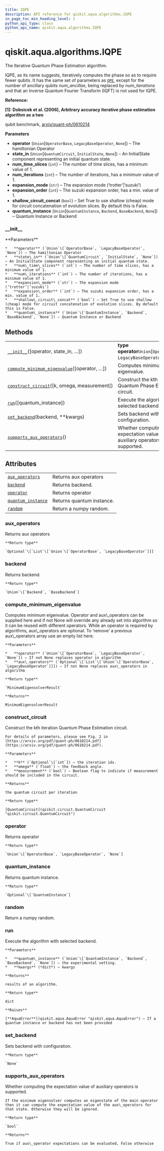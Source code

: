 ```yaml
---
title: IQPE
description: API reference for qiskit.aqua.algorithms.IQPE
in_page_toc_min_heading_level: 1
python_api_type: class
python_api_name: qiskit.aqua.algorithms.IQPE
---
```


# qiskit.aqua.algorithms.IQPE

<Class id="qiskit.aqua.algorithms.IQPE" isDedicatedPage={true} github="https://github.com/qiskit-community/qiskit-aqua/tree/stable/0.9/qiskit/aqua/algorithms/minimum_eigen_solvers/iqpe.py" signature="IQPE(operator=None, state_in=None, num_time_slices=1, num_iterations=1, expansion_mode='suzuki', expansion_order=2, shallow_circuit_concat=False, quantum_instance=None)" modifiers="class">
  The Iterative Quantum Phase Estimation algorithm.

  IQPE, as its name suggests, iteratively computes the phase so as to require fewer qubits. It has the same set of parameters as [`QPE`](qiskit.aqua.algorithms.QPE "qiskit.aqua.algorithms.QPE"), except for the number of ancillary qubits *num\_ancillae*, being replaced by *num\_iterations* and that an Inverse Quantum Fourier Transform (IQFT) is not used for IQPE.

  **Reference:**

  **\[1]: Dobsicek et al. (2006), Arbitrary accuracy iterative phase estimation algorithm as a two**

  qubit benchmark, [arxiv/quant-ph/0610214](https://arxiv.org/abs/quant-ph/0610214)

  **Parameters**

  *   **operator** (`Union`\[`OperatorBase`, `LegacyBaseOperator`, `None`]) – The hamiltonian Operator
  *   **state\_in** (`Union`\[`QuantumCircuit`, `InitialState`, `None`]) – An InitialState component representing an initial quantum state.
  *   **num\_time\_slices** (`int`) – The number of time slices, has a minimum value of 1.
  *   **num\_iterations** (`int`) – The number of iterations, has a minimum value of 1.
  *   **expansion\_mode** (`str`) – The expansion mode (‘trotter’|’suzuki’)
  *   **expansion\_order** (`int`) – The suzuki expansion order, has a min. value of 1.
  *   **shallow\_circuit\_concat** (`bool`) – Set True to use shallow (cheap) mode for circuit concatenation of evolution slices. By default this is False.
  *   **quantum\_instance** (`Union`\[`QuantumInstance`, `Backend`, `BaseBackend`, `None`]) – Quantum Instance or Backend

  ### \_\_init\_\_

  <Function id="qiskit.aqua.algorithms.IQPE.__init__" signature="__init__(operator=None, state_in=None, num_time_slices=1, num_iterations=1, expansion_mode='suzuki', expansion_order=2, shallow_circuit_concat=False, quantum_instance=None)">
    **Parameters**

    *   **operator** (`Union`\[`OperatorBase`, `LegacyBaseOperator`, `None`]) – The hamiltonian Operator
    *   **state\_in** (`Union`\[`QuantumCircuit`, `InitialState`, `None`]) – An InitialState component representing an initial quantum state.
    *   **num\_time\_slices** (`int`) – The number of time slices, has a minimum value of 1.
    *   **num\_iterations** (`int`) – The number of iterations, has a minimum value of 1.
    *   **expansion\_mode** (`str`) – The expansion mode (‘trotter’|’suzuki’)
    *   **expansion\_order** (`int`) – The suzuki expansion order, has a min. value of 1.
    *   **shallow\_circuit\_concat** (`bool`) – Set True to use shallow (cheap) mode for circuit concatenation of evolution slices. By default this is False.
    *   **quantum\_instance** (`Union`\[`QuantumInstance`, `Backend`, `BaseBackend`, `None`]) – Quantum Instance or Backend
  </Function>

  ## Methods

  |                                                                                                                                                                  |                                                                              |
  | ---------------------------------------------------------------------------------------------------------------------------------------------------------------- | ---------------------------------------------------------------------------- |
  | [`__init__`](#qiskit.aqua.algorithms.IQPE.__init__ "qiskit.aqua.algorithms.IQPE.__init__")(\[operator, state\_in, …])                                            | **type operator**`Union`\[`OperatorBase`, `LegacyBaseOperator`, `None`]      |
  | [`compute_minimum_eigenvalue`](#qiskit.aqua.algorithms.IQPE.compute_minimum_eigenvalue "qiskit.aqua.algorithms.IQPE.compute_minimum_eigenvalue")(\[operator, …]) | Computes minimum eigenvalue.                                                 |
  | [`construct_circuit`](#qiskit.aqua.algorithms.IQPE.construct_circuit "qiskit.aqua.algorithms.IQPE.construct_circuit")(\[k, omega, measurement])                  | Construct the kth iteration Quantum Phase Estimation circuit.                |
  | [`run`](#qiskit.aqua.algorithms.IQPE.run "qiskit.aqua.algorithms.IQPE.run")(\[quantum\_instance])                                                                | Execute the algorithm with selected backend.                                 |
  | [`set_backend`](#qiskit.aqua.algorithms.IQPE.set_backend "qiskit.aqua.algorithms.IQPE.set_backend")(backend, \*\*kwargs)                                         | Sets backend with configuration.                                             |
  | [`supports_aux_operators`](#qiskit.aqua.algorithms.IQPE.supports_aux_operators "qiskit.aqua.algorithms.IQPE.supports_aux_operators")()                           | Whether computing the expectation value of auxiliary operators is supported. |

  ## Attributes

  |                                                                                                                    |                           |
  | ------------------------------------------------------------------------------------------------------------------ | ------------------------- |
  | [`aux_operators`](#qiskit.aqua.algorithms.IQPE.aux_operators "qiskit.aqua.algorithms.IQPE.aux_operators")          | Returns aux operators     |
  | [`backend`](#qiskit.aqua.algorithms.IQPE.backend "qiskit.aqua.algorithms.IQPE.backend")                            | Returns backend.          |
  | [`operator`](#qiskit.aqua.algorithms.IQPE.operator "qiskit.aqua.algorithms.IQPE.operator")                         | Returns operator          |
  | [`quantum_instance`](#qiskit.aqua.algorithms.IQPE.quantum_instance "qiskit.aqua.algorithms.IQPE.quantum_instance") | Returns quantum instance. |
  | [`random`](#qiskit.aqua.algorithms.IQPE.random "qiskit.aqua.algorithms.IQPE.random")                               | Return a numpy random.    |

  ### aux\_operators

  <Function id="qiskit.aqua.algorithms.IQPE.aux_operators" signature="aux_operators" modifiers="property">
    Returns aux operators

    **Return type**

    `Optional`\[`List`\[`Union`\[`OperatorBase`, `LegacyBaseOperator`]]]
  </Function>

  ### backend

  <Function id="qiskit.aqua.algorithms.IQPE.backend" signature="backend" modifiers="property">
    Returns backend.

    **Return type**

    `Union`\[`Backend`, `BaseBackend`]
  </Function>

  ### compute\_minimum\_eigenvalue

  <Function id="qiskit.aqua.algorithms.IQPE.compute_minimum_eigenvalue" signature="compute_minimum_eigenvalue(operator=None, aux_operators=None)">
    Computes minimum eigenvalue. Operator and aux\_operators can be supplied here and if not None will override any already set into algorithm so it can be reused with different operators. While an operator is required by algorithms, aux\_operators are optional. To ‘remove’ a previous aux\_operators array use an empty list here.

    **Parameters**

    *   **operator** (`Union`\[`OperatorBase`, `LegacyBaseOperator`, `None`]) – If not None replaces operator in algorithm
    *   **aux\_operators** (`Optional`\[`List`\[`Union`\[`OperatorBase`, `LegacyBaseOperator`]]]) – If not None replaces aux\_operators in algorithm

    **Return type**

    `MinimumEigensolverResult`

    **Returns**

    MinimumEigensolverResult
  </Function>

  ### construct\_circuit

  <Function id="qiskit.aqua.algorithms.IQPE.construct_circuit" signature="construct_circuit(k=None, omega=0, measurement=False)">
    Construct the kth iteration Quantum Phase Estimation circuit.

    For details of parameters, please see Fig. 2 in [https://arxiv.org/pdf/quant-ph/0610214.pdf](https://arxiv.org/pdf/quant-ph/0610214.pdf).

    **Parameters**

    *   **k** (`Optional`\[`int`]) – the iteration idx.
    *   **omega** (`float`) – the feedback angle.
    *   **measurement** (`bool`) – Boolean flag to indicate if measurement should be included in the circuit.

    **Returns**

    the quantum circuit per iteration

    **Return type**

    [QuantumCircuit](qiskit.circuit.QuantumCircuit "qiskit.circuit.QuantumCircuit")
  </Function>

  ### operator

  <Function id="qiskit.aqua.algorithms.IQPE.operator" signature="operator" modifiers="property">
    Returns operator

    **Return type**

    `Union`\[`OperatorBase`, `LegacyBaseOperator`, `None`]
  </Function>

  ### quantum\_instance

  <Function id="qiskit.aqua.algorithms.IQPE.quantum_instance" signature="quantum_instance" modifiers="property">
    Returns quantum instance.

    **Return type**

    `Optional`\[`QuantumInstance`]
  </Function>

  ### random

  <Function id="qiskit.aqua.algorithms.IQPE.random" signature="random" modifiers="property">
    Return a numpy random.
  </Function>

  ### run

  <Function id="qiskit.aqua.algorithms.IQPE.run" signature="run(quantum_instance=None, **kwargs)">
    Execute the algorithm with selected backend.

    **Parameters**

    *   **quantum\_instance** (`Union`\[`QuantumInstance`, `Backend`, `BaseBackend`, `None`]) – the experimental setting.
    *   **kwargs** (*dict*) – kwargs

    **Returns**

    results of an algorithm.

    **Return type**

    dict

    **Raises**

    [**AquaError**](qiskit.aqua.AquaError "qiskit.aqua.AquaError") – If a quantum instance or backend has not been provided
  </Function>

  ### set\_backend

  <Function id="qiskit.aqua.algorithms.IQPE.set_backend" signature="set_backend(backend, **kwargs)">
    Sets backend with configuration.

    **Return type**

    `None`
  </Function>

  ### supports\_aux\_operators

  <Function id="qiskit.aqua.algorithms.IQPE.supports_aux_operators" signature="supports_aux_operators()" modifiers="classmethod">
    Whether computing the expectation value of auxiliary operators is supported.

    If the minimum eigensolver computes an eigenstate of the main operator then it can compute the expectation value of the aux\_operators for that state. Otherwise they will be ignored.

    **Return type**

    `bool`

    **Returns**

    True if aux\_operator expectations can be evaluated, False otherwise
  </Function>
</Class>


